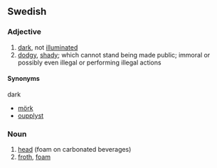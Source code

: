 ==Swedish==

===Adjective===
{{sv-adj-reg|alt=skumm}}
{{infl|sv|adjective}}

# [[dark]], not [[illuminate]]d
# [[dodgy]], [[shady]]; which cannot stand being made public; immoral or possibly even illegal or performing illegal actions

====Synonyms====
;dark
*[[mörk]]
*[[oupplyst]]


===Noun===
{{sv-noun-n-zero|stem=skumm}}
{{infl|sv|noun|g=n}}

# [[head]] (foam on carbonated beverages)
# [[froth]], [[foam]]